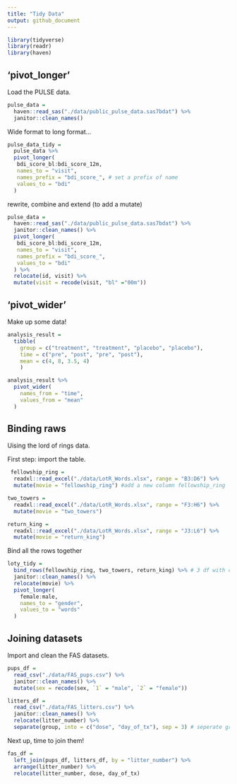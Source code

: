 ```yaml
---
title: "Tidy Data"
output: github_document
---
```


```r
library(tidyverse)
library(readr)
library(haven)
```

## 'pivot_longer'

Load the PULSE data.

```r
pulse_data = 
  haven::read_sas("./data/public_pulse_data.sas7bdat") %>% 
  janitor::clean_names()
```

Wide format to long format...

```r
pulse_data_tidy =
  pulse_data %>% 
  pivot_longer(
   bdi_score_bl:bdi_score_12m,
   names_to = "visit",
   names_prefix = "bdi_score_", # set a prefix of name
   values_to = "bdi"
  )
```

rewrite, combine and extend (to add a mutate)

```r
pulse_data = 
  haven::read_sas("./data/public_pulse_data.sas7bdat") %>% 
  janitor::clean_names() %>% 
  pivot_longer(
   bdi_score_bl:bdi_score_12m,
   names_to = "visit",
   names_prefix = "bdi_score_",
   values_to = "bdi"
  ) %>% 
  relocate(id, visit) %>% 
  mutate(visit = recode(visit, "bl" ="00m"))
```


## 'pivot_wider'

Make up some data!

```r
analysis_result =
  tibble(
    group = c("treatment", "treatment", "placebo", "placebo"),
    time = c("pre", "post", "pre", "post"),
    mean = c(4, 8, 3.5, 4)
    )

analysis_result %>% 
  pivot_wider(
    names_from = "time",
    values_from = "mean"
  )
```


## Binding raws

Uising the lord of rings data.

First step: import the table.

```r
 fellowship_ring = 
  readxl::read_excel("./data/LotR_Words.xlsx", range = "B3:D6") %>% 
  mutate(movie = "fellowship_ring") #add a new column fellowship_ring

two_towers = 
  readxl::read_excel("./data/LotR_Words.xlsx", range = "F3:H6") %>% 
  mutate(movie = "two_towers")

return_king = 
  readxl::read_excel("./data/LotR_Words.xlsx", range = "J3:L6") %>% 
  mutate(movie = "return_king")
```

Bind all the rows together

```r
loty_tidy = 
  bind_rows(fellowship_ring, two_towers, return_king) %>% # 3 df with consistent cols
  janitor::clean_names() %>% 
  relocate(movie) %>% 
  pivot_longer(
    female:male,
    names_to = "gender",
    values_to = "words"
  )
```

## Joining datasets

Import and clean the FAS datasets.

```r
pups_df =
  read_csv("./data/FAS_pups.csv") %>% 
  janitor::clean_names() %>% 
  mutate(sex = recode(sex, `1` = "male", `2` = "female"))

litters_df =
  read_csv("./data/FAS_litters.csv") %>% 
  janitor::clean_names() %>% 
  relocate(litter_number) %>% 
  separate(group, into = c("dose", "day_of_tx"), sep = 3) # seperate group variables by 3 words
```

Next up, time to join them!

```r
fas_df = 
  left_join(pups_df, litters_df, by = "litter_number") %>% 
  arrange(litter_number) %>% 
  relocate(litter_number, dose, day_of_tx)
```

